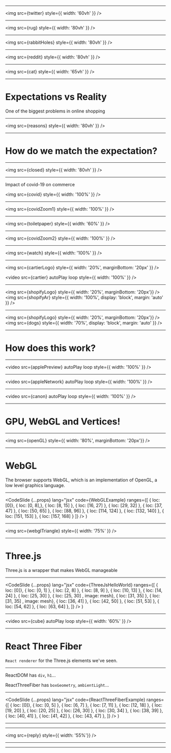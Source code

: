 



<SpacesSummitSlide>
    <SpacesSummit/>
</SpacesSummitSlide>

<!--
Hi everyone! Thanks for being here!
-->

---


<img src={twitter} style={{ width: '60vh' }} />

<!--
So a while ago I was bored so I started scrolling on Twitter or X or whatever?
While ignoring loads of tweets by Elon, this tweet caught my eye:
-->

---


<img src={rug} style={{ width: '80vh' }} />

<!--
This sad guy called Adam bought a carpet online, thinking it would be a big carpet.
However, after delivery founding out it was the perfect size to wipe his tears of disappointment.
-->

---


<img src={rabbitHoles} style={{ width: '80vh' }} />

<!--
And well, I have to admit, that I've been having way to much joy diving into this rabbit hole of these issues.
-->

---


<img src={reddit} style={{ width: '80vh' }} />

<!--
And while scrolling through the comments of this tweet, I found a link into a sub-reddit where loads of people share their disappointing online purchases.
It mostly stood out to me that the problem is that big, that there is an entire community around it.

Because you know, whenever there will be a sub-reddit created for a specific thread - it's real.
-->

---


<img src={cat} style={{ width: '65vh' }} />

<!--
This little guy also looks really disappointed by his new toy.
-->

---

# Expectations vs Reality
One of the biggest problems in online shopping

<!--
So this is a perfect example of how the expectation is different than the reality. And this is a big topic within online purchases.
Customers look at a couple pictures online, maybe a couple specifications and last but not least some reviews - and decide whether or not to buy it.

However, how do you really know what you've ordered?
-->

---


<img src={reasons} style={{ width: '80vh' }} />

<!--
It's actually one of the primary reasons why people return their order - since the `product received looks different`.
-->

---

# How do we match the expectation?

<!--
So, how do we match the expectation to be closer to the reality?
-->

---


<img src={closed} style={{ width: '80vh' }} />

<!--
So before getting to the real problem, let's go back to the start of 2020.
Covid started to spread, and loads of physical stored started to close down.
-->

---


Impact of covid-19 on commerce

<img src={covid} style={{ width: '100%' }} />

<!--
Because of that, loads of niches were impacted.
In this graph we're seeing the impact of Covid-19 on the overall sales being made offline and online.
-->

---


<img src={covidZoom1} style={{ width: '100%' }} />

<!--
In there you'll see that quite some grew such as supermarkets,
in which 100% is normal and the additional 60% was basically me buying toilet paper.
-->

---


<img src={toiletpaper} style={{ width: '60%' }} />

---


<img src={covidZoom2} style={{ width: '100%' }} />

<!--
But more interestingly enough, are the ones that didn't do well. For tourism and entertainment we already know the reasons,
but let's look into the 3rd most affected, which is jewelry
-->

---


<img src={watch} style={{ width: '100%' }} />

<!--
Imagine having a big interest into expensive watches,
I'd like too see hands, who of you would dare to buy a piece of 2k online? 👋🏼
Haha alright, well this is basically the problem they encountered as well
-->

---


<img src={cartierLogo} style={{ width: '20%', marginBottom: '20px' }} />

<video
  src={cartier}
  autoPlay
  loop
  style={{ width: '100%' }}
/>

<!--
Well, so because of this issue - Cartier had to be innovative. Due to Covid, customers could not see the time piece in the physical store,
so they started experimenting with 3D models to bring the expectation closer to the reality, which ended up gaining trust from their audience
which resulted in a boost of conversion and reduction in returns.
-->

---


<img src={shopifyLogo} style={{ width: '20%', marginBottom: '20px'}} />
<img src={shopifyAr} style={{ width: '100%', display: 'block', margin: 'auto' }} />

<!--
Another example is Shopify. As they also saw this problem occurring from their clients using shopify as store.
So they created a feature for their Shopify+ members to add a 3D view of their product.
-->

---


<img src={shopifyLogo} style={{ width: '20%', marginBottom: '20px'}} />
<img src={dogs} style={{ width: '70%', display: 'block', margin: 'auto' }} />

<!--
One of the stores who tried this feature, was Gunner Kennels - which is known for their `Kennels`.
A research paper from Shopify shows how this 3D/AR feature reduced their returns by 5% and boosted conversions by 40%.
-->

---

# How does this work?

<!--
So this is cool right? It looks promising, so it sparked my curiosity into the real question
'How do we create these 3D components on the web?'
-->

---


<video
  src={applePreview}
  autoPlay
  loop
  style={{ width: '100%' }}
/>

<!--
So as a real researcher, I started by looking at our competitors.
And I have to confess, I’m one of these guys who goes quite often to the Apple website - not to buy an item -
but to look at their amazing web animations.

And so I did it again, to check how they do their 3d animations on scroll. Awesome, isn't it?
-->

---


<video
  src={appleNetwork}
  autoPlay
  loop
  style={{ width: '100%' }}
/>

<!--
And surprisingly enough I found out that it’s not a real model,
but they’re rendering images on scroll - as you can see here in the networking tab.
-->

---


<video
  src={canon}
  autoPlay
  loop
  style={{ width: '100%' }}
/>

<!--
And while diving further into this space I found a javascript library which people used to create stunning 3d websites.
Here are some examples:

And yeah, they might have put all their time and energy into creating the 3D experience and not that much into the buggy text 😆
-->

---

# GPU, WebGL and Vertices!

<!--
Let's talk about the tech!
-->

---


<img src={openGL} style={{ width: '80%', marginBottom: '20px'}} />

<!--
The CPU handles high-level JavaScript code and data preparation, while the GPU specializes in parallel processing to render complex graphics.
Shaders, written in GLSL, control the transformations and visual effects applied to vertices and fragments.

And since it's hard for the browser to detect whenever the GPU has to play a role, we can send instructions to the GPU using OpenGL.
For the web, WebGL has been created as library on OpenGL.
-->

---

# WebGL
The browser supports WebGL, which is an implementation of OpenGL, a low level graphics language.

<!--
So WebGL, how does it work? And is it easy to develop with?
-->

---


  <CodeSlide
    {...props}
    lang="jsx"
    code={WebGLExample}
    ranges={[
      { loc: [0]},
      { loc: [0, 8],},
      { loc: [8, 15] },
      { loc: [16, 27] },
      { loc: [29, 32] },
      { loc: [37, 47] },
      { loc: [50, 65] },
      { loc: [88, 96] },
      { loc: [114, 124] },
      { loc: [132, 140] },
      { loc: [151, 153] },
      { loc: [157, 168] }
    ]}
  />
)

<!--
So this is an Hello Worls example in vanilla WebGL.
And we're not gonna go through this code line by line, frankly I have no idea what is happening here.

But I just want to show you how much code it requires to create a hello world example.
-->

---


<img src={webglTriangle} style={{ width: '75%' }} />

<!--
And when running this, I expected this much of code to be something really cool once it is rendered in the browser.
However, turns out it just a simple 2 dimensional pink triangle.
-->

---

# Three.js

Three.js is a wrapper that makes WebGL manageable

<!--
So thankfully, we don't have to write vanilla WebGL - since developers created a library on top of WebGL called ThreeJS.
-->

---


  <CodeSlide
    {...props}
    lang="jsx"
    code={ThreeJsHelloWorld}
    ranges={[
      { loc: [0]},
      { loc: [0, 1] },
      { loc: [2, 8] },
      { loc: [8, 9] },
      { loc: [10, 13] },
      { loc: [14, 24] },
      { loc: [25, 30] },
      { loc: [25, 30] , image: mesh},
      { loc: [31, 35] },
      { loc: [31, 35] , image: mesh},
      { loc: [36, 41] },
      { loc: [42, 50] },
      { loc: [51, 53] },
      { loc: [54, 62] },
      { loc: [63, 64] },
    ]}
  />
)

<!--
So here is an hello world example within ThreeJS.

First, we'll have to create a scene. A scene is basically the 3d canvas.
Next, we'll create a camera. For this example a perspective camera which makes things that are further away appear smaller (as in real life).

We'll create a geometry, which you can see as a the representation of the shape - in this case - a cube of 1 by 1 by 1.
We also want to provide our geometry (the cube) with a appearance, and therefore we'll create a material.
For this example, we'll give it a solid color.

So now we have the geometry and the material, but we want to glue those together, so that our cube the color we just defined.
And to do this, we'll need a Mesh - followed by adding it to the scene.

Last but now least, we'll add some lighting to the scene. Since by default it will be dark.
And it would be sad to keep the lights turned off right?

Again, we'll add it to the scene to make it visual.
And we'll call the render loop, which will be called by the browser 60 times a second, to run on 60FPS.
-->

---


<video
  src={cube}
  autoPlay
  loop
  style={{ width: '60%' }}
/>

<!--
So once this will be rendered, we've made ourselves this beautiful rotating Cube!
And something remarkable here is the lighting bouncing off the object.
You might think, we can also do this with plain css right?

And that is true for a big part, however you won't get the reflections as nice as a 'real' 3d model.
Since the css animations are not a real 3d space.
-->

---

# React Three Fiber

`React renderer` for the Three.js elements we've seen.

<!--
Alright so, this is awesome right! Way easier to implement,
however it's still vanilla javascript - which is hard to combine with a modern library as React.

So this is where React Three Fiber comes into play.
And the cool thing is, React Three Fiber is a React renderer for ThreeJS.
-->

---

ReactDOM has `div`, `h1`…

ReactThreeFiber has `boxGeometry`, `ambientLight`…

<!--
And with a renderer I mean, that is already has loads of primitives to use.

So in the same way that ReactDOM has these known primitives such as div and h1,
ReactThreeFiber has boxGeometry and ambientLight, and way more.

And this makes the life of a developer way easier!
As you don't have to import every thing you have to use.
-->

---


  <CodeSlide
    {...props}
    lang="jsx"
    code={ReactThreeFiberExample}
    ranges={[
      { loc: [0]},
      { loc: [0, 5] },
      { loc: [6, 7] },
      { loc: [7, 11] },
      { loc: [12, 18] },
      { loc: [19, 20] },
      { loc: [20, 25] },
      { loc: [26, 30] },
      { loc: [30, 34] },
      { loc: [38, 39] },
      { loc: [40, 41] },
      { loc: [41, 42] },
      { loc: [43, 47] },
    ]}
  />
)

<!--
So here is our final Hello World of the talk, but this time with React Three Fiber.
-->

---

<R3FSlide>
    <Cube/>
</R3FSlide>

<!--
And once again, here we have our awesome spinning cube!

So now you might think, well Tim Awesome!
Thanks for stealing 20 minutes of my life by showing me how to create a useless spinning cube!

However, it's not as useless as you might think haha.
Since the concepts we've covered with this example, already covers everything you'll need to know to create stunning 3D animations!

By simply changing your geometry of a cube into a model you've created in Blender or Cinema4D, you'll be able to showcase some awesome models.
-->

---


<img src={reply} style={{ width: '55%'}} />

---

<R3FSlide>
    <LandingPage/>
</R3FSlide>

<!--

-->

---

<Ending/>
